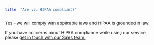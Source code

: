 ```yaml
---
title: "Are you HIPAA compliant?"
---
```


Yes - we will comply with applicable laws and HIPAA is grounded in law.

If you have concerns about HIPAA compliance while using our service, please [get in touch with our Sales team.](https://www.assemblyai.com/contact/sales)
